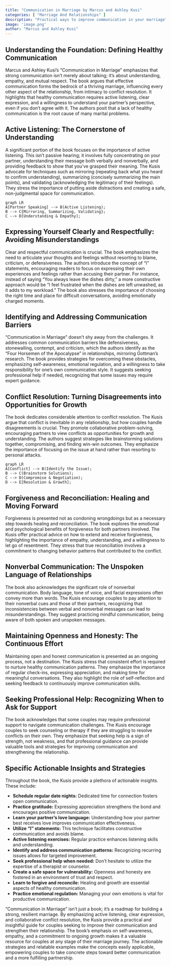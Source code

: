 ```yaml
---
title: "Communication in Marriage by Marcus and Ashley Kusi"
categories: [ "Marriage And Relationships" ]
description: "Practical ways to improve communication in your marriage"
image: 'image.png'
author: "Marcus and Ashley Kusi"
---
```

## Understanding the Foundation: Defining Healthy Communication

Marcus and Ashley Kusi's "Communication in Marriage" emphasizes that strong communication isn't merely about talking; it's about understanding, empathy, and mutual respect.  The book argues that effective communication forms the bedrock of a thriving marriage, influencing every other aspect of the relationship, from intimacy to conflict resolution.  It highlights that healthy communication requires active listening, clear expression, and a willingness to understand your partner's perspective, even if you don't agree with it.  The authors posit that a lack of healthy communication is the root cause of many marital problems.

## Active Listening: The Cornerstone of Understanding

A significant portion of the book focuses on the importance of active listening.  This isn't passive hearing; it involves fully concentrating on your partner, understanding their message both verbally and nonverbally, and providing feedback to show that you've grasped their meaning.  The Kusis advocate for techniques such as mirroring (repeating back what you heard to confirm understanding), summarizing (concisely summarizing the main points), and validating (acknowledging the legitimacy of their feelings).  They stress the importance of putting aside distractions and creating a safe, non-judgmental space for communication.

```mermaid
graph LR
A[Partner Speaking] --> B(Active Listening);
B --> C{Mirroring, Summarizing, Validating};
C --> D[Understanding & Empathy];
```

## Expressing Yourself Clearly and Respectfully: Avoiding Misunderstandings

Clear and respectful communication is crucial. The book emphasizes the need to articulate your thoughts and feelings without resorting to blame, criticism, or defensiveness.  The authors introduce the concept of "I" statements, encouraging readers to focus on expressing their own experiences and feelings rather than accusing their partner.  For instance, instead of saying "You always leave the dishes dirty," a more constructive approach would be "I feel frustrated when the dishes are left unwashed, as it adds to my workload."  The book also stresses the importance of choosing the right time and place for difficult conversations, avoiding emotionally charged moments.

## Identifying and Addressing Communication Barriers

"Communication in Marriage" doesn't shy away from the challenges. It addresses common communication barriers like defensiveness, stonewalling, contempt, and criticism, which the authors identify as the "Four Horsemen of the Apocalypse" in relationships, mirroring Gottman's research.  The book provides strategies for overcoming these obstacles, emphasizing self-awareness, emotional regulation, and a willingness to take responsibility for one's own communication style.  It suggests seeking professional help if needed, recognizing that some issues may require expert guidance.

## Conflict Resolution: Turning Disagreements into Opportunities for Growth

The book dedicates considerable attention to conflict resolution.  The Kusis argue that conflict is inevitable in any relationship, but how couples handle disagreements is crucial.  They promote collaborative problem-solving, encouraging partners to view conflicts as opportunities for growth and understanding.  The authors suggest strategies like brainstorming solutions together, compromising, and finding win-win outcomes.  They emphasize the importance of focusing on the issue at hand rather than resorting to personal attacks.

```mermaid
graph LR
A[Conflict] --> B(Identify the Issue);
B --> C(Brainstorm Solutions);
C --> D(Compromise & Negotiation);
D --> E[Resolution & Growth];
```

##  Forgiveness and Reconciliation:  Healing and Moving Forward

Forgiveness is presented not as condoning wrongdoings but as a necessary step towards healing and reconciliation.  The book explores the emotional and psychological benefits of forgiveness for both partners involved.  The Kusis offer practical advice on how to extend and receive forgiveness, highlighting the importance of empathy, understanding, and a willingness to let go of resentment.  They stress that true reconciliation involves a commitment to changing behavior patterns that contributed to the conflict.

## Nonverbal Communication:  The Unspoken Language of Relationships

The book also acknowledges the significant role of nonverbal communication. Body language, tone of voice, and facial expressions often convey more than words.  The Kusis encourage couples to pay attention to their nonverbal cues and those of their partners, recognizing that inconsistencies between verbal and nonverbal messages can lead to misunderstandings.  They suggest practicing mindful communication, being aware of both spoken and unspoken messages.


##  Maintaining Openness and Honesty:  The Continuous Effort

Maintaining open and honest communication is presented as an ongoing process, not a destination.  The Kusis stress that consistent effort is required to nurture healthy communication patterns.  They emphasize the importance of regular check-ins, expressing appreciation, and making time for meaningful conversations.  They also highlight the role of self-reflection and seeking feedback to continuously improve communication skills.

##  Seeking Professional Help: Recognizing When to Ask for Support

The book acknowledges that some couples may require professional support to navigate communication challenges. The Kusis encourage couples to seek counseling or therapy if they are struggling to resolve conflicts on their own.  They emphasize that seeking help is a sign of strength, not weakness, and that professional guidance can provide valuable tools and strategies for improving communication and strengthening the relationship.

##  Specific Actionable Insights and Strategies

Throughout the book, the Kusis provide a plethora of actionable insights. These include:

* **Schedule regular date nights:**  Dedicated time for connection fosters open communication.
* **Practice gratitude:**  Expressing appreciation strengthens the bond and encourages positive communication.
* **Learn your partner's love language:** Understanding how your partner best receives love improves communication effectiveness.
* **Utilize "I" statements:** This technique facilitates constructive communication and avoids blame.
* **Active listening exercises:**  Regular practice enhances listening skills and understanding.
* **Identify and address communication patterns:**  Recognizing recurring issues allows for targeted improvement.
* **Seek professional help when needed:**  Don't hesitate to utilize the expertise of a therapist or counselor.
* **Create a safe space for vulnerability:**  Openness and honesty are fostered in an environment of trust and respect.
* **Learn to forgive and reconcile:**  Healing and growth are essential aspects of healthy communication.
* **Practice emotional regulation:**  Managing your own emotions is vital for productive communication.


"Communication in Marriage" isn't just a book; it's a roadmap for building a strong, resilient marriage.  By emphasizing active listening, clear expression, and collaborative conflict resolution, the Kusis provide a practical and insightful guide for couples seeking to improve their communication and strengthen their relationship.  The book's emphasis on self-awareness, empathy, and a commitment to ongoing growth makes it a valuable resource for couples at any stage of their marriage journey.  The actionable strategies and relatable examples make the concepts easily applicable, empowering couples to take concrete steps toward better communication and a more fulfilling partnership.

